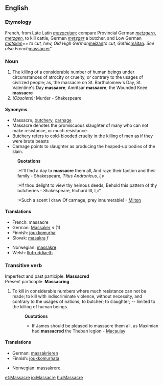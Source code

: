 ==English==
===Etymology===
French, from Late Latin ''[[mazacrium]]''; compare Provincial German ''[[metzgern]]'', ''[[metzgen]]'', to kill cattle, German ''[[metzger]]'' a butcher, and Low German ''[[matsken]]== to cut, hew, Old High German ''[[meizan]]'' to cut, Gothic ''[[máitan]]''. See also French ''[[massacrer]]''
===Noun===
#The killing of a considerable number of human beings under circumstances of atrocity or cruelty, or contrary to the usages of civilized people; as, the massacre on St. Bartholomew's Day, St. Valentine's Day '''massacre'''; Amritsar '''massacre'''; the Wounded Knee '''massacre'''
#''(Obsolete):'' Murder - Shakespeare
====Synonyms====
*Massacre, [[butchery]], [[carnage]]
*Massacre denotes the promiscuous slaughter of many who can not make resistance, or much resistance. 
*Butchery refers to cold-blooded cruelty in the killing of men as if they were brute beasts
*Carnage points to slaughter as producing the heaped-up bodies of the slain.
:'''Quotations'''
::*I'll find a day to '''massacre''' them all, And raze their faction and their family - Shakespeare, ''Titus Andronicus, I,v''
::*If thou delight to view thy heinous deeds, Behold this pattern of thy butcheries - Shakespeare, Richard III, I,ii''
::*Such a scent I draw Of carnage, prey innumerable! - [[Milton]]

====Translations====
{{top}}
*French: massacre
*German: [[Massaker]] ''n'' (1)
*Finnish: [[joukkomurha]]
*Slovak: [[masakra]] ''f''
{{mid}}
*Norwegian: [[massakre]]
*Welsh: [[llofruddiaeth]]
{{bottom}}

===Transitive verb===
Imperfect and past participle: '''Massacred'''<br>
Present particople: '''Massacring'''
#To kill in considerable numbers where much resistance can not be made; to kill with indiscriminate violence, without necessity, and contrary to the usages of nations; to butcher; to slaughter; -- limited to the killing of human beings.
#:'''Quotations'''
#:*If James should be pleased to massacre them all, as Maximian had '''massacred''' the Theban legion - [[Macaulay]]

====Translations====
{{top}}
*German: [[massakrieren]]
*Finnish: [[joukkomurhata]]
{{mid}}
*Norwegian: [[massakrere]]
{{bottom}}

[[et:Massacre]]
[[io:Massacre]]
[[hu:Massacre]]